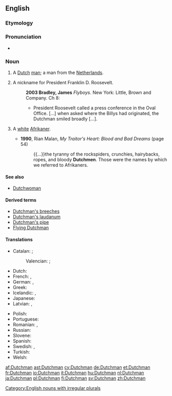 ==English==

===Etymology===
{{suffix|Dutch|man|lang=en}}

===Pronunciation===
* {{IPA|/ˈdʌtʃˌmən/|lang=en}}

===Noun===
{{en-noun|Dutchmen}}

# A [[Dutch]] [[man]]; a man from the [[Netherlands]].
# {{context|US|lang=en}} A nickname for President Franklin D. Roosevelt.
#: '''2003 Bradley, James''' ''Flyboys''. New York: Little, Brown and Company. Ch 8:
#:* President Roosevelt called a press conference in the Oval Office. [...] when asked where the Billys had originated, the Dutchman smiled broadly [...].
# {{context|South Africa|derogatory|offensive|ethnic slur|lang=en}} A [[white]] [[Afrikaner]].
#* '''1990''', Rian Malan, ''My Traitor's Heart: Blood and Bad Dreams'' (page 54)
#*: {{...}}the tyranny of the rockspiders, crunchies, hairybacks, ropes, and bloody '''Dutchmen'''. Those were the names by which we referred to Afrikaners.

====See also====
* [[Dutchwoman]]

====Derived terms====
* [[Dutchman's breeches]]
* [[Dutchman's laudanum]]
* [[Dutchman's pipe]]
* [[Flying Dutchman]]

====Translations====
{{trans-top|a Dutch man}}
* Catalan: {{t+|ca|neerlandès|m}}; {{qualifier|dated}} {{t+|ca|holandès|m}}
*: Valencian: {{t+|ca|neerlandés|m}}; {{qualifier|dated}} {{t+|ca|holandés|m}}
* Dutch: {{t+|nl|Nederlander|m}}
* French: {{t+|fr|Néerlandais|m}}, {{t+|fr|Hollandais|m}}
* German: {{t+|de|Niederländer|m}}, {{t+|de|Holländer|m}}
* Greek: {{t+|el|Ολλανδός|m}}
* Icelandic: {{t|is|Hollendingur|m}}, {{t|is|Niðurlendingur|m}}
* Japanese: {{t|ja|オランダ人|tr=Oranda-jin|sc=Jpan}}
* Latvian: {{t|lv|holandietis|m}}, {{t|lv|nīderlandietis|m}}
{{trans-mid}}
* Polish: {{t+|pl|Holender|m}}
* Portuguese: {{t+|pt|holandês|m}}
* Romanian: {{t+|ro|olandez|m}}, {{t|ro|olandezi|m-p}}
* Russian: {{t+|ru|голландец|m|tr=gollándec}}
* Slovene: {{t|sl|Nizozémec|m}}
* Spanish: {{t+|es|holandés|m}}
* Swedish: {{t+|sv|nederländare}}, {{t+|sv|holländare}}
* Turkish: {{t+|tr|Hollandalı}}
* Welsh: {{t+|cy|Iseldirwr|m}}
{{trans-bottom}}

[[Category:English nouns with irregular plurals]]

[[af:Dutchman]]
[[ast:Dutchman]]
[[cy:Dutchman]]
[[de:Dutchman]]
[[et:Dutchman]]
[[fr:Dutchman]]
[[io:Dutchman]]
[[it:Dutchman]]
[[hu:Dutchman]]
[[nl:Dutchman]]
[[ja:Dutchman]]
[[pl:Dutchman]]
[[fi:Dutchman]]
[[sv:Dutchman]]
[[zh:Dutchman]]
